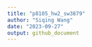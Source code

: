 ```yaml
---
title: "p8105_hw2_sw3879"
author: "Siqing Wang"
date: "2023-09-27"
output: github_document
---
```



